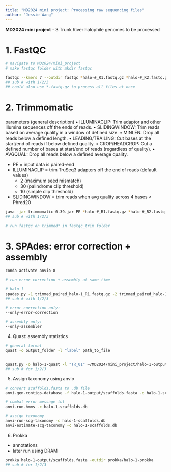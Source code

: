 ```yaml
---
title: "MD2024 mini project: Processing raw sequencing files"
author: "Jessie Wang"
---
```


**MD2024 mini project**
- 3 Trunk River halophile genomes to be processed


# 1. FastQC

```bash
# navigate to MD2024/mini_project
# make fastqc folder with mkdir fastqc

fastqc --kmers 7 --outdir fastqc *halo-#_R1.fastq.gz *halo-#_R2.fastq.gz
## sub # with 1/2/3
## could also use *.fastq.gz to process all files at once
```


# 2. Trimmomatic

parameters (general description)
• ILLUMINACLIP: Trim adaptor and other Illumina sequences off the ends of reads. 
• SLIDINGWINDOW: Trim reads based on average quality in a window of defined size. 
• MINLEN: Drop all reads below a defined length. 
• LEADING/TRAILING: Cut bases at the start/end of reads if below defined quality. 
• CROP/HEADCROP: Cut a defined number of bases at start/end of reads (regardless of quality). 
• AVGQUAL: Drop all reads below a defined average quality. 

- PE = input data is paired-end
- ILLUMINACLIP = trim TruSeq3 adapters off the end of reads (default values)
  - 2 (maximum seed mismatch) 
  - 30 (palindrome clip threshold) 
  - 10 (simple clip threshold) 
- SLIDINGWINDOW = trim reads when avg quality across 4 bases < Phred20  
  
```bash
java -jar trimmomatic-0.39.jar PE *halo-#_R1.fastq.gz *halo-#_R2.fastq.gz trimmed_paired_halo-#_R1.fastq.gz trimmed_unpaired_halo-#_R1.fastq.gz trimmed_paired_halo-#_R2.fastq.gz trimmed_unpaired_halo-#_R2.fastq.gz ILLUMINACLIP:TruSeq3-PE.fa:2:30:10 LEADING:10 TRAILING:10 SLIDINGWINDOW:4:20 MINLEN:50
## sub # with 1/2/3

# run fastqc on trimmed* in fastqc_trim folder
```


# 3. SPAdes: error correction + assembly


```bash
conda activate anvio-8

# run error correction + assembly at same time

# halo 1
spades.py -1 trimmed_paired_halo-1_R1.fastq.gz -2 trimmed_paired_halo-1_R2.fastq.gz -o halo-1-output
## sub # with 1/2/3

# error correction only:
--only-error-correction

# assembly only:
--only-assembler
```


4. Quast: assembly statistics

```bash
# general format
quast -o output_folder -l "label" path_to_file


quast.py -o halo-1-quast -l "TR_01" ~/MD2024/mini_project/halo-1-output/scaffolds.fasta
## sub # for 1/2/3
```


5. Assign taxonomy using anvio

```bash
# convert scaffolds.fasta to .db file
anvi-gen-contigs-database -f halo-1-output/scaffolds.fasta -o halo-1-scaffolds.db

# combat error message lol
anvi-run-hmms -c halo-1-scaffolds.db

# assign taxonomy
anvi-run-scg-taxonomy -c halo-1-scaffolds.db
anvi-estimate-scg-taxonomy -c halo-1-scaffolds.db
```


6. Prokka

- annotations
- later run using DRAM

```bash
prokka halo-1-output/scaffolds.fasta -outdir prokka/halo-1-prokka
## sub # for 1/2/3
```


